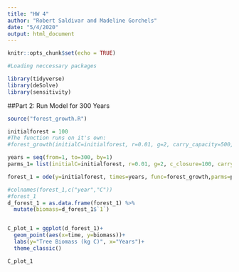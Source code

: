 ```yaml
---
title: "HW 4"
author: "Robert Saldivar and Madeline Gorchels"
date: "5/4/2020"
output: html_document
---
```


```r
knitr::opts_chunk$set(echo = TRUE)
```

```r
#Loading neccessary packages

library(tidyverse)
library(deSolve)
library(sensitivity)

```

##Part 2: Run Model for 300 Years
```r
source("forest_growth.R")

initialforest = 100
#The function runs on it's own:
#forest_growth(initialC=initialforest, r=0.01, g=2, carry_capacity=500, air_temp=20, canopy_closure=100)

years = seq(from=1, to=300, by=1)
parms_1= list(initialC=initialforest, r=0.01, g=2, c_closure=100, carry_capacity=500, air_temp=20)

forest_1 = ode(y=initialforest, times=years, func=forest_growth,parms=parms_1)

#colnames(forest_1,c("year","C"))
#forest_1
d_forest_1 = as.data.frame(forest_1) %>% 
  mutate(biomass=d_forest_1$`1`)


C_plot_1 = ggplot(d_forest_1)+
  geom_point(aes(x=time, y=biomass))+
  labs(y="Tree Biomass (kg C)", x="Years")+
  theme_classic()

C_plot_1
         
```

